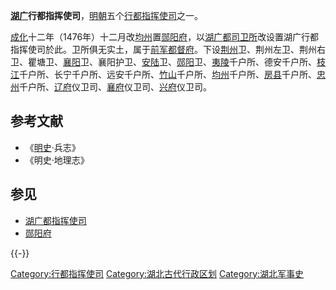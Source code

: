 '''[[湖广|湖广]]行都指挥使司'''，[[明朝|明朝]]五个[[行都指挥使司|行都指挥使司]]之一。

[[成化|成化]]十二年（1476年）十二月改[[均州|均州]]置[[郧阳府|郧阳府]]，以[[湖广|湖广]][[都司卫所|都司卫所]]改设置湖广行都指挥使司於此。卫所俱无实土，属于[[前军都督府|前军都督府]]。下设[[荆州|荆州]]卫、荆州左卫、荆州右卫、瞿塘卫、[[襄阳|襄阳]]卫、襄阳护卫、[[安陆|安陆]]卫、[[郧阳|郧阳]]卫、[[夷陵|夷陵]]千户所、德安千户所、[[枝江|枝江]]千户所、长宁千户所、远安千户所、[[竹山縣|竹山]]千户所、[[均州|均州]]千户所、[[房县|房县]]千户所、[[忠州|忠州]]千户所、[[明朝藩王列表_(辽王系)|辽府]]仪卫司、[[明朝藩王列表_(襄王系)|襄府]]仪卫司、[[明朝藩王列表_(宪宗、孝宗及睿宗系)#兴国|兴府]]仪卫司。

== 参考文献 ==
*《[[明史|明史]]·兵志》
*《明史·地理志》

== 参见 ==
* [[湖广都指挥使司|湖广都指挥使司]]
* [[郧阳府|郧阳府]]

{{-}}
{{明朝行政区划|nocat}}
[[Category:行都指挥使司|Category:行都指挥使司]]
[[Category:湖北古代行政区划|Category:湖北古代行政区划]]
[[Category:湖北军事史|Category:湖北军事史]]